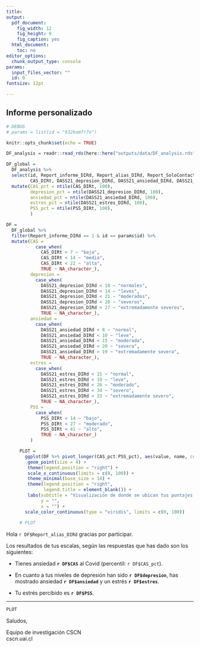 ```yaml
---
title: 
output: 
  pdf_document: 
    fig_width: 12
    fig_height: 9
    fig_caption: yes
  html_document: 
    toc: no
editor_options: 
  chunk_output_type: console
params:
  input_files_vector: ""
  id: 0
fontsize: 12pt

---
```


\includegraphics{`r here::here("img/Logo_CSCN_mini.png")`}  

\vspace*{10pt}

## Informe personalizado  

\vspace*{8pt}

```r

# DEBUG
# params = list(id = "932komfr7o")

knitr::opts_chunk$set(echo = TRUE)

DF_analysis = readr::read_rds(here::here("outputs/data/DF_analysis.rds"))

DF_global =
  DF_analysis %>% 
  select(id, Report_informe_DIRd, Report_alias_DIRd, Report_SoloContacto_DIRd,
         CAS_DIRt, DASS21_depresion_DIRd, DASS21_ansiedad_DIRd, DASS21_estres_DIRd, PSS_DIRt) %>% 
  mutate(CAS_pct = ntile(CAS_DIRt, 100),
         depresion_pct = ntile(DASS21_depresion_DIRd, 100),
         ansiedad_pct = ntile(DASS21_ansiedad_DIRd, 100),
         estres_pct = ntile(DASS21_estres_DIRd, 100),
         PSS_pct = ntile(PSS_DIRt, 100),
         )

DF = 
  DF_global %>% 
  filter(Report_informe_DIRd == 1 & id == params$id) %>%
  mutate(CAS = 
           case_when(
             CAS_DIRt < 7 ~ "baja",
             CAS_DIRt < 14 ~ "media",
             CAS_DIRt < 22 ~ "alta",
             TRUE ~ NA_character_),
         depresion = 
           case_when(
             DASS21_depresion_DIRd < 10 ~ "normales",
             DASS21_depresion_DIRd < 14 ~ "leves",
             DASS21_depresion_DIRd < 21 ~ "moderados",
             DASS21_depresion_DIRd < 28 ~ "severos",
             DASS21_depresion_DIRd > 27 ~ "extremadamente severos",
             TRUE ~ NA_character_),
         ansiedad = 
           case_when(
             DASS21_ansiedad_DIRd < 8 ~ "normal",
             DASS21_ansiedad_DIRd < 10 ~ "leve",
             DASS21_ansiedad_DIRd < 15 ~ "moderada",
             DASS21_ansiedad_DIRd < 20 ~ "severa",
             DASS21_ansiedad_DIRd > 19 ~ "extremadamente severa",
             TRUE ~ NA_character_),
         estres = 
           case_when(
             DASS21_estres_DIRd < 15 ~ "normal",
             DASS21_estres_DIRd < 19 ~ "leve",
             DASS21_estres_DIRd < 26 ~ "moderado",
             DASS21_estres_DIRd < 34 ~ "severo",
             DASS21_estres_DIRd > 33 ~ "extremadamente severo",
             TRUE ~ NA_character_),
         PSS = 
           case_when(
             PSS_DIRt < 14 ~ "bajo",
             PSS_DIRt < 27 ~ "moderado",
             PSS_DIRt < 41 ~ "alto",
             TRUE ~ NA_character_)
         )

     PLOT =  
       ggplot(DF %>% pivot_longer(CAS_pct:PSS_pct), aes(value, name, color = value)) +
        geom_point(size = 4) +
        theme(legend.position = "right") +
        scale_x_continuous(limits = c(0, 100)) +
        theme_minimal(base_size = 14) +
        theme(legend.position = "right",
              legend.title = element_blank()) +
        labs(subtitle = "Visualización de donde se ubican tus puntajes ",
             y = "",
             x = "") +
       scale_color_continuous(type = "viridis", limits = c(0, 100))
     
     # PLOT

```

Hola `r DF$Report_alias_DIRd` gracias por participar.  


Los resultados de tus escalas, según las respuestas que has dado son los siguientes:  

- Tienes ansiedad **`r DF$CAS`** al Covid (percentil: `r DF$CAS_pct`).  

- En cuanto a tus niveles de depresión han sido **`r DF$depresion`**, has mostrado ansiedad **`r DF$ansiedad`** y un estrés **`r DF$estres`**.  

- Tu estrés percibido es **`r DF$PSS`**.  


---  


```r
PLOT
```

Saludos,

Equipo de investigación CSCN  
cscn.uai.cl
